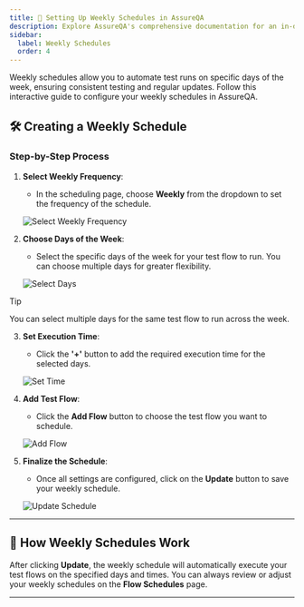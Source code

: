 ```yaml
---
title: 📅 Setting Up Weekly Schedules in AssureQA
description: Explore AssureQA's comprehensive documentation for an in-depth look at our services and tools.
sidebar:
  label: Weekly Schedules
  order: 4
---
```


Weekly schedules allow you to automate test runs on specific days of the week, ensuring consistent testing and regular updates. Follow this interactive guide to configure your weekly schedules in AssureQA.

## 🛠️ Creating a Weekly Schedule

### Step-by-Step Process

1. **Select Weekly Frequency**:
   - In the scheduling page, choose **Weekly** from the dropdown to set the frequency of the schedule.

   ![Select Weekly Frequency](/images/WS%201.jpg)

2. **Choose Days of the Week**:
   - Select the specific days of the week for your test flow to run. You can choose multiple days for greater flexibility.

   ![Select Days](/images/WS%202.jpg)
   
> [!TIP]  
> You can select multiple days for the same test flow to run across the week.

3. **Set Execution Time**:
   - Click the **'+'** button to add the required execution time for the selected days.

   ![Set Time](/images/WS%203.jpg)

4. **Add Test Flow**:
   - Click the **Add Flow** button to choose the test flow you want to schedule.

   ![Add Flow](/images/WS%205.jpg)

5. **Finalize the Schedule**:
   - Once all settings are configured, click on the **Update** button to save your weekly schedule.

   ![Update Schedule](/images/WS%207.jpg)

---

## 🔄 How Weekly Schedules Work

After clicking **Update**, the weekly schedule will automatically execute your test flows on the specified days and times. You can always review or adjust your weekly schedules on the **Flow Schedules** page.

---


